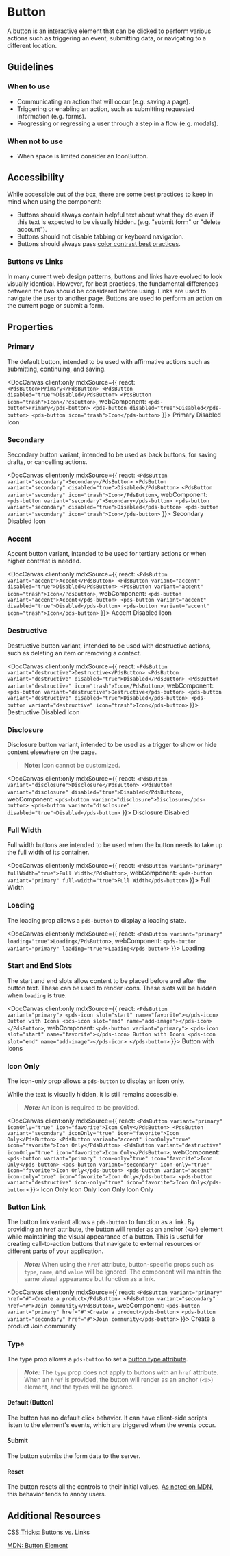 
# Button

A button is an interactive element that can be clicked to perform various actions such as triggering an event, submitting data, or navigating to a different location.

## Guidelines

### When to use

- Communicating an action that will occur (e.g. saving a page).
- Triggering or enabling an action, such as submitting requested information (e.g. forms).
- Progressing or regressing a user through a step in a flow (e.g. modals).

### When not to use
- When space is limited consider an IconButton.

## Accessibility

While accessible out of the box, there are some best practices to keep in mind when using the component:

- Buttons should always contain helpful text about what they do even if this text is expected to be visually hidden. (e.g. "submit form" or "delete account").
- Buttons should not disable tabbing or keyboard navigation.
- Buttons should always pass [color contrast best practices](https://www.w3.org/WAI/WCAG22/Understanding/contrast-minimum.html).

### Buttons vs Links

In many current web design patterns, buttons and links have evolved to look visually identical. However, for best practices, the fundamental differences between the two should be considered before using. Links are used to navigate the user to another page. Buttons are used to perform an action on the current page or submit a form.

## Properties

<DocArgsTable componentName="pds-button" docSource={components}/>

### Primary

The default button, intended to be used with affirmative actions such as submitting, continuing, and saving.

<DocCanvas client:only
  mdxSource={{
    react: `
    <PdsButton>Primary</PdsButton>
    <PdsButton disabled="true">Disabled</PdsButton>
    <PdsButton icon="trash">Icon</PdsButton>
    `,
    webComponent: `
    <pds-button>Primary</pds-button>
    <pds-button disabled="true">Disabled</pds-button>
    <pds-button icon="trash">Icon</pds-button>
    `
}}>
  <pds-button>Primary</pds-button>
  <pds-button disabled="true">Disabled</pds-button>
  <pds-button icon="trash">Icon</pds-button>
</DocCanvas>

### Secondary

Secondary button variant, intended to be used as back buttons, for saving drafts, or cancelling actions.

<DocCanvas client:only
  mdxSource={{
    react: `
    <PdsButton variant="secondary">Secondary</PdsButton>
    <PdsButton variant="secondary" disabled="true">Disabled</PdsButton>
    <PdsButton variant="secondary" icon="trash">Icon</PdsButton>
    `,
    webComponent: `
    <pds-button variant="secondary">Secondary</pds-button>
    <pds-button variant="secondary" disabled="true">Disabled</pds-button>
    <pds-button variant="secondary" icon="trash">Icon</pds-button>
    `
}}>
  <pds-button variant="secondary">Secondary</pds-button>
  <pds-button variant="secondary" disabled="true">Disabled</pds-button>
  <pds-button variant="secondary" icon="trash">Icon</pds-button>
</DocCanvas>

### Accent

Accent button variant, intended to be used for tertiary actions or when higher contrast is needed.

<DocCanvas client:only
  mdxSource={{
    react: `
    <PdsButton variant="accent">Accent</PdsButton>
    <PdsButton variant="accent" disabled="true">Disabled</PdsButton>
    <PdsButton variant="accent" icon="trash">Icon</PdsButton>
    `,
    webComponent: `
    <pds-button variant="accent">Accent</pds-button>
    <pds-button variant="accent" disabled="true">Disabled</pds-button>
    <pds-button variant="accent" icon="trash">Icon</pds-button>
    `
}}>
  <pds-button variant="accent">Accent</pds-button>
  <pds-button variant="accent" disabled="true">Disabled</pds-button>
  <pds-button variant="accent" icon="trash">Icon</pds-button>
</DocCanvas>

### Destructive

Destructive button variant, intended to be used with destructive actions, such as deleting an item or removing a contact.

<DocCanvas client:only
  mdxSource={{
    react: `
    <PdsButton variant="destructive">Destructive</PdsButton>
    <PdsButton variant="destructive" disabled="true">Disabled</PdsButton>
    <PdsButton variant="destructive" icon="trash">Icon</PdsButton>
    `,
    webComponent: `
    <pds-button variant="destructive">Destructive</pds-button>
    <pds-button variant="destructive" disabled="true">Disabled</pds-button>
    <pds-button variant="destructive" icon="trash">Icon</pds-button>
    `
}}>
  <pds-button variant="destructive">Destructive</pds-button>
  <pds-button variant="destructive" disabled="true">Disabled</pds-button>
  <pds-button variant="destructive" icon="trash">Icon</pds-button>
</DocCanvas>

### Disclosure

Disclosure button variant, intended to be used as a trigger to show or hide content elsewhere on the page.

> **Note:** Icon cannot be customized.

<DocCanvas client:only
  mdxSource={{
    react: `
    <PdsButton variant="disclosure">Disclosure</PdsButton>
    <PdsButton variant="disclosure" disabled="true">Disabled</PdsButton>
    `,
    webComponent: `
    <pds-button variant="disclosure">Disclosure</pds-button>
    <pds-button variant="disclosure" disabled="true">Disabled</pds-button>
    `
}}>
  <pds-button variant="disclosure">Disclosure</pds-button>
  <pds-button variant="disclosure" disabled="true">Disabled</pds-button>
</DocCanvas>

### Full Width

Full width buttons are intended to be used when the button needs to take up the full width of its container.

<DocCanvas client:only
  mdxSource={{
    react: `
    <PdsButton variant="primary" fullWidth="true">Full Width</PdsButton>
    `,
    webComponent: `
    <pds-button variant="primary" full-width="true">Full Width</pds-button>
    `
}}>
  <pds-button variant="primary" full-width="true">Full Width</pds-button>
</DocCanvas>

### Loading

The loading prop allows a `pds-button` to display a loading state.

<DocCanvas client:only
  mdxSource={{
    react: `
    <PdsButton variant="primary" loading="true">Loading</PdsButton>
    `,
    webComponent: `
    <pds-button variant="primary" loading="true">Loading</pds-button>
    `
}}>
  <pds-button variant="primary" loading="true">Loading</pds-button>
</DocCanvas>

### Start and End Slots

The start and end slots allow content to be placed before and after the button text. These can be used to render icons. These slots will be hidden when `loading` is true.

<DocCanvas client:only
  mdxSource={{
    react: `
    <PdsButton variant="primary">
      <pds-icon slot="start" name="favorite"></pds-icon>
      Button with Icons
      <pds-icon slot="end" name="add-image"></pds-icon>
    </PdsButton>
    `,
    webComponent: `
    <pds-button variant="primary">
      <pds-icon slot="start" name="favorite"></pds-icon>
      Button with Icons
      <pds-icon slot="end" name="add-image"></pds-icon>
    </pds-button>
    `
  }}>
  <pds-button variant="primary"><pds-icon slot="start" name="favorite"></pds-icon>Button with Icons<pds-icon slot="end" name="add-image"></pds-icon></pds-button>
</DocCanvas>

### Icon Only

The icon-only prop allows a `pds-button` to display an icon only.

While the text is visually hidden, it is still remains accessible.

> ***Note:*** An icon is required to be provided.

<DocCanvas client:only
  mdxSource={{
    react: `
    <PdsButton variant="primary" iconOnly="true" icon="favorite">Icon Only</PdsButton>
    <PdsButton variant="secondary" iconOnly="true" icon="favorite">Icon Only</PdsButton>
    <PdsButton variant="accent" iconOnly="true" icon="favorite">Icon Only</PdsButton>
    <PdsButton variant="destructive" iconOnly="true" icon="favorite">Icon Only</PdsButton>
    `,
    webComponent: `
    <pds-button variant="primary" icon-only="true" icon="favorite">Icon Only</pds-button>
    <pds-button variant="secondary" icon-only="true" icon="favorite">Icon Only</pds-button>
    <pds-button variant="accent" icon-only="true" icon="favorite">Icon Only</pds-button>
    <pds-button variant="destructive" icon-only="true" icon="favorite">Icon Only</pds-button>
    `
}}>
  <pds-button variant="primary" icon-only="true" icon="favorite">Icon Only</pds-button>
  <pds-button variant="secondary" icon-only="true" icon="favorite">Icon Only</pds-button>
  <pds-button variant="accent" icon-only="true" icon="favorite">Icon Only</pds-button>
  <pds-button variant="destructive" icon-only="true" icon="favorite">Icon Only</pds-button>
</DocCanvas>

### Button Link

The button link variant allows a `pds-button` to function as a link. By providing an `href` attribute, the button will render as an anchor (`<a>`) element while maintaining the visual appearance of a button. This is useful for creating call-to-action buttons that navigate to external resources or different parts of your application.

> ***Note:*** When using the `href` attribute, button-specific props such as `type`, `name`, and `value` will be ignored. The component will maintain the same visual appearance but function as a link.

<DocCanvas client:only
  mdxSource={{
    react: `
    <PdsButton variant="primary" href="#">Create a product</PdsButton>
    <PdsButton variant="secondary" href="#">Join community</PdsButton>
    `,
    webComponent: `
    <pds-button variant="primary" href="#">Create a product</pds-button>
    <pds-button variant="secondary" href="#">Join community</pds-button>
    `
}}>
  <pds-button variant="primary" href="#">Create a product</pds-button>
  <pds-button variant="secondary" href="#">Join community</pds-button>
</DocCanvas>

### Type

The type prop allows a `pds-button` to set a [button type attribute](https://developer.mozilla.org/en-US/docs/Web/HTML/Element/button#attr-type).

> ***Note:*** The `type` prop does not apply to buttons with an `href` attribute. When an `href` is provided, the button will render as an anchor (`<a>`) element, and the types will be ignored.

#### Default (Button)

The button has no default click behavior. It can have client-side scripts listen to the element's events, which are triggered when the events occur.

#### Submit

The button submits the form data to the server.

#### Reset

The button resets all the controls to their initial values. [As noted on MDN](https://developer.mozilla.org/en-US/docs/Web/HTML/Element/button#attr-type), this behavior tends to annoy users.

## Additional Resources

[CSS Tricks: Buttons vs. Links](https://css-tricks.com/buttons-vs-links/)

[MDN: Button Element](https://developer.mozilla.org/en-US/docs/Web/HTML/Element/button)
